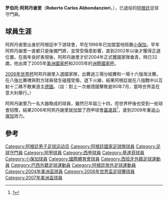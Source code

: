 {{noteTA
|G1=laliga
|T=zh-hans:罗伯托·阿邦丹谢里;zh-hk:羅拔圖·艾邦丹斯利;zh-tw:羅伯托·阿邦丹謝里;
|1=zh-hans:罗伯托·阿邦丹谢里;zh-hk:羅拔圖·艾邦丹斯利;zh-tw:羅伯托·阿邦丹謝里;
|2=zh-hans:阿邦丹谢里;zh-hk:艾邦丹斯利;zh-tw:阿邦丹謝里;
|3=zh-hans:博卡青年;zh-hk:小保加;zh-tw:博卡青年;
}}
{{Football player infobox 
|  playername = 罗伯托·阿邦丹谢里<br>''Roberto Abbondanzieri''
|  image = [[File:Roberto_Abbondanzieri.jpg|240px]]
|  fullname = Roberto Carlos Abbondanzieri 
|  nickname = Pato（鴨子）
|  height = {{height|m=1.86}} 
|  dateofbirth = {{birth date and age|1972|8|19}}
|  cityofbirth = [[聖大非省|桑塔菲]] 
|  countryofbirth = [[阿根廷|阿根廷]] 
|  currentclub = 
|  position = [[守門員|守門員]] 
|  clubnumber = 
|  youthyears = 
|  youthclubs = 
|  years = 1994-1996<br/>1996-2006<br/>2006-2009 <br/>2009-2010<br/>2010
|  clubs = [[罗萨里奥中央|羅薩里奧中央]]<br/>[[小保加|小保加]]<br/>[[赫塔費足球俱樂部|基達菲]]<br/>[[小保加|小保加]]<br/>[[國際體育會|國際體育會]]
|  caps(goals) = 57 (0)<br/>204 (0)<br/>83 (0)<br/>28(0)<br/>8 (0)
|  nationalyears = 2004-2008
|  nationalteam = [[阿根廷國家足球隊|阿根廷]] 
|  nationalcaps(goals) = 49 (0)
|  ntupdate = 2006年6月30日
}}
'''罗伯托·阿邦丹谢里'''（'''Roberto Carlos Abbondanzieri'''，{{bd|1972年|8月19日|catIdx=Abbondanzieri, Roberto}}），已退役的[[阿根廷|阿根廷]]足球守門員。

== 球員生涯 ==
阿邦丹谢里出身於阿根廷中下游球會，早在1996年已加盟當地班霸[[小保加|小保加]]。早年阿邦丹謝里一直都只是後備門將，並常受傷患影響，直到2002年以後才獲得正選位置。在兩年良好表現後，阿邦丹謝里才於2004年正式獲國家隊垂青，時已32歲。他出席了2005年[[美洲國家杯|美洲國家杯]]和2005年的[[洲際國家杯|洲際國家杯]]。

[[2006年世界杯|2006年世界杯]]阿邦丹謝里入選國家隊，出賽過三場分組賽和一場十六強淘汰賽。在八強比賽裡與對方球員發生碰撞受傷，退下火線，結果阿根廷就在八強戰中以互射十二碼不敵東道主[[德國國家足球隊|德國]]。（註：對上一次被德國擊敗是90年7月，當時世界盃在意大利舉行。）

阿邦丹謝里乃一名大器晚成的球員，雖然已年屆三十四，但世界杯後也受到一些球會招攬，結果2006年阿邦丹謝里就加盟了西甲球會[[赫塔菲足球俱樂部|基達菲]]<ref>[http://futbol.as.com/futbol/2006/06/19/mas_futbol/1150698420_850215.html]</ref>，直到2009年重返[[小保加|小保加]]效力。

== 參考 ==
{{reflist}}

{{Navboxes
|title = 阿根廷隊參賽名單
|titlestyle =background:#75AADB; color:#FFF;
|list1=	
<span></span>
{{2004年美洲國家盃足球賽阿根廷參賽名單}}
{{2006年世界杯足球赛阿根廷参赛名单}}
{{2007年美洲國家盃足球賽阿根廷參賽名單}}
}}

{{DEFAULTSORT:Abbondanzieri, Roberto}}
[[Category:阿根廷男子足球运动员|Category:阿根廷男子足球运动员]]
[[Category:阿根廷國家足球隊球員|Category:阿根廷國家足球隊球員]]
[[Category:足球守門員|Category:足球守門員]]
[[Category:阿甲球員|Category:阿甲球員]]
[[Category:西甲球員|Category:西甲球員]]
[[Category:基達菲球員|Category:基達菲球員]]
[[Category:小保加球員|Category:小保加球員]]
[[Category:國際體育會球員|Category:國際體育會球員]]
[[Category:西班牙外籍足球運動員|Category:西班牙外籍足球運動員]]
[[Category:巴西外籍足球運動員|Category:巴西外籍足球運動員]]
[[Category:阿根廷旅外足球運動員|Category:阿根廷旅外足球運動員]]
[[Category:2004年美洲盃球員|Category:2004年美洲盃球員]]
[[Category:2006年世界盃足球賽球員|Category:2006年世界盃足球賽球員]]
[[Category:2007年美洲盃球員|Category:2007年美洲盃球員]]